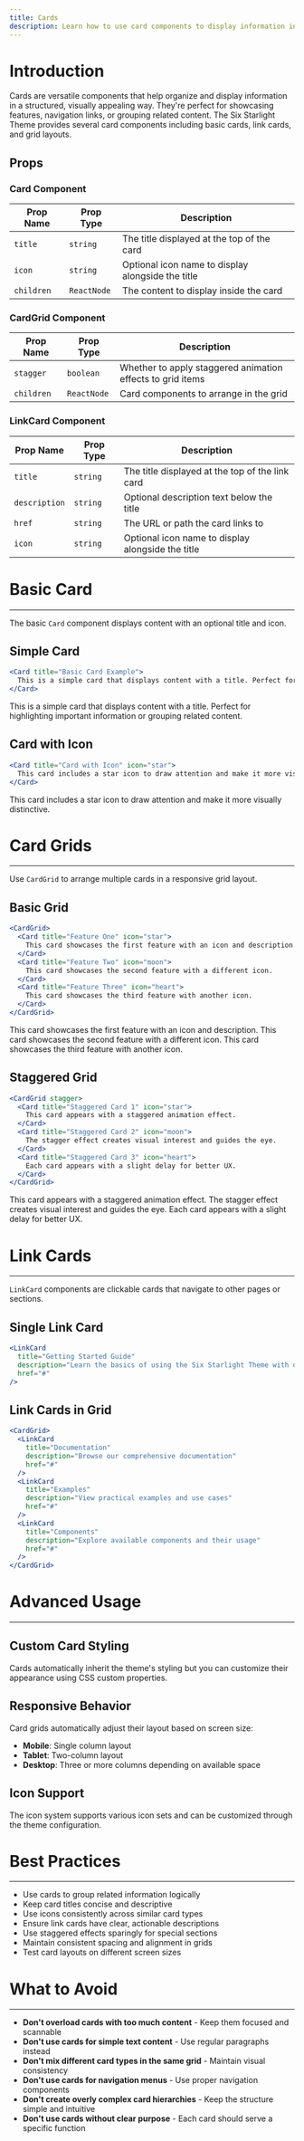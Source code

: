 ```yaml
---
title: Cards
description: Learn how to use card components to display information in organized, visually appealing layouts with support for icons, titles, and grid arrangements.
---
```


# Introduction

Cards are versatile components that help organize and display information in a structured, visually appealing way. They're perfect for showcasing features, navigation links, or grouping related content. The Six Starlight Theme provides several card components including basic cards, link cards, and grid layouts.

## Props

### Card Component

| Prop Name | Prop Type | Description |
|-----------|-----------|-------------|
| `title` | `string` | The title displayed at the top of the card |
| `icon` | `string` | Optional icon name to display alongside the title |
| `children` | `ReactNode` | The content to display inside the card |

### CardGrid Component

| Prop Name | Prop Type | Description |
|-----------|-----------|-------------|
| `stagger` | `boolean` | Whether to apply staggered animation effects to grid items |
| `children` | `ReactNode` | Card components to arrange in the grid |

### LinkCard Component

| Prop Name | Prop Type | Description |
|-----------|-----------|-------------|
| `title` | `string` | The title displayed at the top of the link card |
| `description` | `string` | Optional description text below the title |
| `href` | `string` | The URL or path the card links to |
| `icon` | `string` | Optional icon name to display alongside the title |

# Basic Card
----

The basic `Card` component displays content with an optional title and icon.


## Simple Card

```jsx
<Card title="Basic Card Example">
  This is a simple card that displays content with a title. Perfect for highlighting important information or grouping related content.
</Card>
```

<Card title="Basic Card Example">
  This is a simple card that displays content with a title. Perfect for highlighting important information or grouping related content.
</Card>

## Card with Icon

```jsx
<Card title="Card with Icon" icon="star">
  This card includes a star icon to draw attention and make it more visually distinctive.
</Card>
```

<Card title="Card with Icon" icon="star">
  This card includes a star icon to draw attention and make it more visually distinctive.
</Card>

# Card Grids
----

Use `CardGrid` to arrange multiple cards in a responsive grid layout.

## Basic Grid

```jsx
<CardGrid>
  <Card title="Feature One" icon="star">
    This card showcases the first feature with an icon and description.
  </Card>
  <Card title="Feature Two" icon="moon">
    This card showcases the second feature with a different icon.
  </Card>
  <Card title="Feature Three" icon="heart">
    This card showcases the third feature with another icon.
  </Card>
</CardGrid>
```

<CardGrid>
  <Card title="Feature One" icon="star">
    This card showcases the first feature with an icon and description.
  </Card>
  <Card title="Feature Two" icon="moon">
    This card showcases the second feature with a different icon.
  </Card>
  <Card title="Feature Three" icon="heart">
    This card showcases the third feature with another icon.
  </Card>
</CardGrid>

## Staggered Grid

```jsx
<CardGrid stagger>
  <Card title="Staggered Card 1" icon="star">
    This card appears with a staggered animation effect.
  </Card>
  <Card title="Staggered Card 2" icon="moon">
    The stagger effect creates visual interest and guides the eye.
  </Card>
  <Card title="Staggered Card 3" icon="heart">
    Each card appears with a slight delay for better UX.
  </Card>
</CardGrid>
```

<CardGrid stagger>
  <Card title="Staggered Card 1" icon="star">
    This card appears with a staggered animation effect.
  </Card>
  <Card title="Staggered Card 2" icon="moon">
    The stagger effect creates visual interest and guides the eye.
  </Card>
  <Card title="Staggered Card 3" icon="heart">
    Each card appears with a slight delay for better UX.
  </Card>
</CardGrid>

# Link Cards
----

`LinkCard` components are clickable cards that navigate to other pages or sections.

## Single Link Card

```jsx
<LinkCard
  title="Getting Started Guide"
  description="Learn the basics of using the Six Starlight Theme with our comprehensive getting started guide."
  href="#"
/>
```

<LinkCard
  title="Getting Started Guide"
  description="Learn the basics of using the Six Starlight Theme with our comprehensive getting started guide."
  href="#"
/>

## Link Cards in Grid

```jsx
<CardGrid>
  <LinkCard 
    title="Documentation" 
    description="Browse our comprehensive documentation"
    href="#" 
  />
  <LinkCard 
    title="Examples" 
    description="View practical examples and use cases"
    href="#" 
  />
  <LinkCard 
    title="Components" 
    description="Explore available components and their usage"
    href="#" 
  />
</CardGrid>
```

<CardGrid>
  <LinkCard 
    title="Documentation" 
    description="Browse our comprehensive documentation"
    href="#" 
  />
  <LinkCard 
    title="Examples" 
    description="View practical examples and use cases"
    href="#" 
  />
  <LinkCard 
    title="Components" 
    description="Explore available components and their usage"
    href="#" 
  />
</CardGrid>

# Advanced Usage
----

## Custom Card Styling

Cards automatically inherit the theme's styling but you can customize their appearance using CSS custom properties.

## Responsive Behavior

Card grids automatically adjust their layout based on screen size:
- **Mobile**: Single column layout
- **Tablet**: Two-column layout  
- **Desktop**: Three or more columns depending on available space

## Icon Support

The icon system supports various icon sets and can be customized through the theme configuration.

# Best Practices
----

- Use cards to group related information logically
- Keep card titles concise and descriptive
- Use icons consistently across similar card types
- Ensure link cards have clear, actionable descriptions
- Use staggered effects sparingly for special sections
- Maintain consistent spacing and alignment in grids
- Test card layouts on different screen sizes

# What to Avoid
----

- **Don't overload cards with too much content** - Keep them focused and scannable
- **Don't use cards for simple text content** - Use regular paragraphs instead
- **Don't mix different card types in the same grid** - Maintain visual consistency
- **Don't use cards for navigation menus** - Use proper navigation components
- **Don't create overly complex card hierarchies** - Keep the structure simple and intuitive
- **Don't use cards without clear purpose** - Each card should serve a specific function
